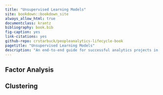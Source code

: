 ```yaml
--- 
title: "Unsupervised Learning Models"
site: bookdown::bookdown_site
always_allow_html: true
documentclass: krantz
bibliography: book.bib
fig-caption: yes
link-citations: yes
github-repo: crstarbuck/peopleanalytics-lifecycle-book
pagetitle: "Unsupervised Learning Models"
description: "An end-to-end guide for successful analytics projects in the social sciences"
---
```


## Factor Analysis



## Clustering


